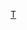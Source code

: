{{Userbox
  |border-c = #000000
  |border-s = 1
  |id-c     = #F8F8FF
  |id-s     = 12
  |id-fc    = #000000
  |info-c   = #808000
  |info-s   = 9
  |info-fc  = #F8F8FF
  |id       = [[File:WikiProject_Geology.svg|45px]]
  |info     = 這個用戶是'''[[Wikipedia:地質專題|地質專題]]'''的參與者。
}}<includeonly>[[Category:地質專題成員|{{PAGENAME}}]]</includeonly>
<noinclude>
[[Category:專題用戶標誌模板|T]]
</noinclude>
